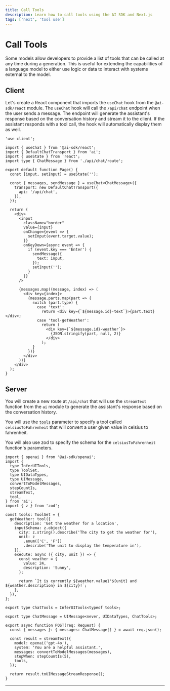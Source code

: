 ---
title: Call Tools
description: Learn how to call tools using the AI SDK and Next.js
tags: ['next', 'tool use']
---

# Call Tools

Some models allow developers to provide a list of tools that can be called at any time during a generation. This is useful for extending the capabilities of a language model to either use logic or data to interact with systems external to the model.

<Browser>
  <ChatGeneration
    history={[
      { role: 'User', content: 'How is it going?' },
      { role: 'Assistant', content: 'All good, how may I help you?' },
    ]}
    inputMessage={{
      role: 'User',
      content: 'What is the weather in Paris and New York?',
    }}
    outputMessage={{
      role: 'Assistant',
      content:
        'The weather is 24°C in New York and 25°C in Paris. It is sunny in both cities.',
    }}
  />
</Browser>

## Client

Let's create a React component that imports the `useChat` hook from the `@ai-sdk/react` module. The `useChat` hook will call the `/api/chat` endpoint when the user sends a message. The endpoint will generate the assistant's response based on the conversation history and stream it to the client. If the assistant responds with a tool call, the hook will automatically display them as well.

```tsx filename='app/page.tsx'
'use client';

import { useChat } from '@ai-sdk/react';
import { DefaultChatTransport } from 'ai';
import { useState } from 'react';
import type { ChatMessage } from './api/chat/route';

export default function Page() {
  const [input, setInput] = useState('');

  const { messages, sendMessage } = useChat<ChatMessage>({
    transport: new DefaultChatTransport({
      api: '/api/chat',
    }),
  });

  return (
    <div>
      <input
        className="border"
        value={input}
        onChange={event => {
          setInput(event.target.value);
        }}
        onKeyDown={async event => {
          if (event.key === 'Enter') {
            sendMessage({
              text: input,
            });
            setInput('');
          }
        }}
      />

      {messages.map((message, index) => (
        <div key={index}>
          {message.parts.map(part => {
            switch (part.type) {
              case 'text':
                return <div key={`${message.id}-text`}>{part.text}</div>;
              case 'tool-getWeather':
                return (
                  <div key={`${message.id}-weather`}>
                    {JSON.stringify(part, null, 2)}
                  </div>
                );
            }
          })}
        </div>
      ))}
    </div>
  );
}
```

## Server

You will create a new route at `/api/chat` that will use the `streamText` function from the `ai` module to generate the assistant's response based on the conversation history.

You will use the [`tools`](/docs/reference/ai-sdk-core/generate-text#tools) parameter to specify a tool called `celsiusToFahrenheit` that will convert a user given value in celsius to fahrenheit.

You will also use zod to specify the schema for the `celsiusToFahrenheit` function's parameters.

```tsx filename='app/api/chat/route.ts'
import { openai } from '@ai-sdk/openai';
import {
  type InferUITools,
  type ToolSet,
  type UIDataTypes,
  type UIMessage,
  convertToModelMessages,
  stepCountIs,
  streamText,
  tool,
} from 'ai';
import { z } from 'zod';

const tools: ToolSet = {
  getWeather: tool({
    description: 'Get the weather for a location',
    inputSchema: z.object({
      city: z.string().describe('The city to get the weather for'),
      unit: z
        .enum(['C', 'F'])
        .describe('The unit to display the temperature in'),
    }),
    execute: async ({ city, unit }) => {
      const weather = {
        value: 24,
        description: 'Sunny',
      };

      return `It is currently ${weather.value}°${unit} and ${weather.description} in ${city}!`;
    },
  }),
};

export type ChatTools = InferUITools<typeof tools>;

export type ChatMessage = UIMessage<never, UIDataTypes, ChatTools>;

export async function POST(req: Request) {
  const { messages }: { messages: ChatMessage[] } = await req.json();

  const result = streamText({
    model: openai('gpt-4o'),
    system: 'You are a helpful assistant.',
    messages: convertToModelMessages(messages),
    stopWhen: stepCountIs(5),
    tools,
  });

  return result.toUIMessageStreamResponse();
}
```

---

<GithubLink link="https://github.com/vercel/ai/blob/main/examples/next-openai-pages/pages/tools/call-tool/index.tsx" />
